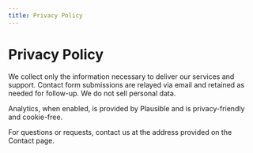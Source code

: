 ```yaml
---
title: Privacy Policy
---
```


# Privacy Policy

We collect only the information necessary to deliver our services and support. Contact form submissions are relayed via email and retained as needed for follow-up. We do not sell personal data.

Analytics, when enabled, is provided by Plausible and is privacy-friendly and cookie-free.

For questions or requests, contact us at the address provided on the Contact page.


